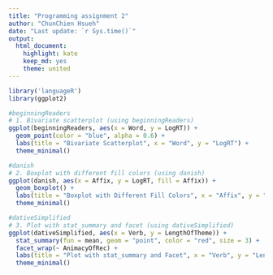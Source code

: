 ```yaml
---
title: "Programming assignment 2"  
author: "ChunChien Hsueh"  
date: "Last update: `r Sys.time()`"  
output:  
  html_document:  
    highlight: kate  
    keep_md: yes  
    theme: united
---
```


```r
library('languageR')
library(ggplot2)
```
```r
#beginningReaders
# 1. Bivariate scatterplot (using beginningReaders)
ggplot(beginningReaders, aes(x = Word, y = LogRT)) +
  geom_point(color = "blue", alpha = 0.6) +
  labs(title = "Bivariate Scatterplot", x = "Word", y = "LogRT") +
  theme_minimal()
```
```r
#danish
# 2. Boxplot with different fill colors (using danish)
ggplot(danish, aes(x = Affix, y = LogRT, fill = Affix)) +
  geom_boxplot() +
  labs(title = "Boxplot with Different Fill Colors", x = "Affix", y = "LogRT") +
  theme_minimal()
```
```r
#dativeSimplified
# 3. Plot with stat_summary and facet (using dativeSimplified)
ggplot(dativeSimplified, aes(x = Verb, y = LengthOfTheme)) +
  stat_summary(fun = mean, geom = "point", color = "red", size = 3) +
  facet_wrap(~ AnimacyOfRec) +
  labs(title = "Plot with stat_summary and Facet", x = "Verb", y = "LengthOfTheme") +
  theme_minimal()

```

